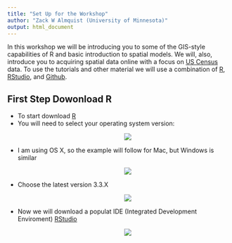 ```yaml
---
title: "Set Up for the Workshop"
author: "Zack W Almquist (University of Minnesota)"
output: html_document
---
```


In this workshop we will be introducing you to some of the GIS-style capabilities of R and basic introduction to spatial models. We will, also, introduce you to acquiring spatial data online with a focus on [US Census](http://www.census.gov) data. To use the tutorials and other material we will use a combination of [R](https://cran.r-project.org/), [RStudio](http://www.RStudio.com), and [Github](http://www.github.com).

## First Step Dowonload R




* To start download [R](https://cran.r-project.org/)
* You will need to select your operating system version:
<center>
<div style="width:500px; height=400px">
![](figures/RStudioGit1.PNG)
</div>
</center>
* I am using OS X, so the example will follow for Mac, but Windows is similar
<center>
<div style="width:500px; height=400px">
![](figures/RStudioGit1.PNG)
</div>
</center>
* Choose the latest version 3.3.X
<center>
<div style="width:500px; height=400px">
![](figures/RStudioGit1.PNG)
</div>
</center>
* Now we will download a populat IDE (Integrated Development Enviroment) [RStudio](https://www.rstudio.com/)
<center>
<div style="width:500px; height=400px">
![](figures/RStudioGit1.PNG)
</div>
</center>



